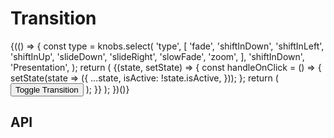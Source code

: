 
<Meta title="Components/Transition" component={Transition} />

# Transition

<Canvas>
  <Story name="Base component">
    {(() => {
      const type = knobs.select(
        'type',
        [
          'fade',
          'shiftInDown',
          'shiftInLeft',
          'shiftInUp',
          'slideDown',
          'slideRight',
          'slowFade',
          'zoom',
        ],
        'shiftInDown',
        'Presentation',
      );
      return (
        <State initialState={{ isActive: false }}>
          {(state, setState) => {
            const handleOnClick = () => {
              setState(state => ({
                ...state,
                isActive: !state.isActive,
              }));
            };
            return (
              <React.Fragment>
                <Button onClick={handleOnClick} title="Toggle Transition">
                  Toggle Transition
                </Button>
                <Transition isActive={state.isActive} type={type}>
                  <DefinitionList items={DefinitionListFixture.items} />
                </Transition>
              </React.Fragment>
            );
          }}
        </State>
      );
    })()}
  </Story>
</Canvas>

## API

<ArgsTable of={Transition} />

